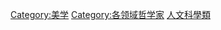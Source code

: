 {{Category-哲学家/header}}


[[Category:美学|Category:美学]]
[[Category:各领域哲学家|Category:各领域哲学家]]
[[Category:人文科學類|]]